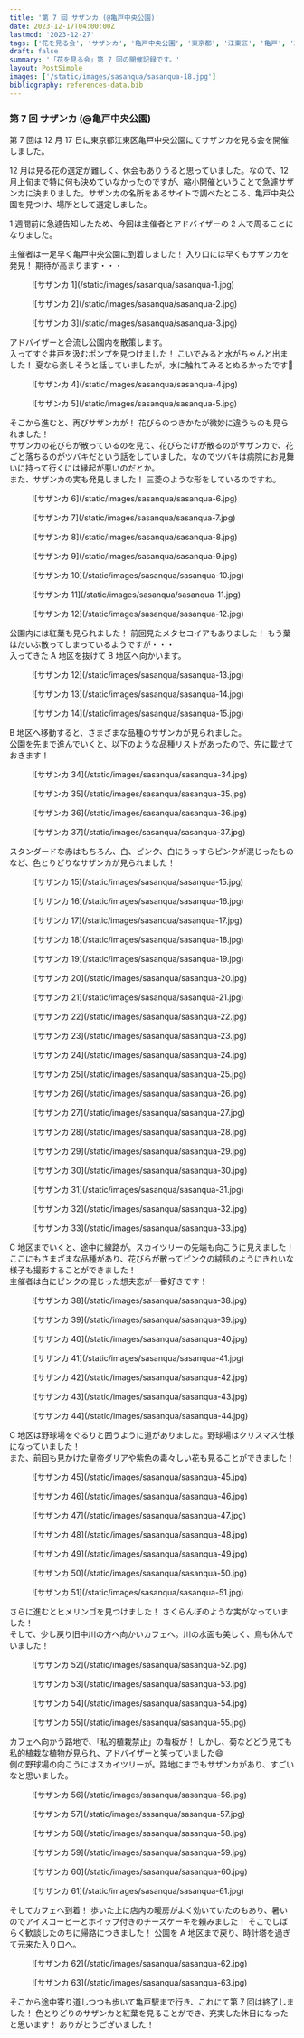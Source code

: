 ```yaml
---
title: '第 7 回 サザンカ (@亀戸中央公園)'
date: 2023-12-17T04:00:00Z
lastmod: '2023-12-27'
tags: ['花を見る会', 'サザンカ', '亀戸中央公園', '東京都', '江東区', '亀戸', '紅葉', '皇帝ダリア', 'キク', 'モミジ']
draft: false
summary: '「花を見る会」第 7 回の開催記録です。'
layout: PostSimple
images: ['/static/images/sasanqua/sasanqua-18.jpg']
bibliography: references-data.bib
---
```


### 第 7 回 サザンカ (@亀戸中央公園)

第 7 回は 12 月 17 日に東京都江東区亀戸中央公園にてサザンカを見る会を開催しました。

12 月は見る花の選定が難しく、休会もありうると思っていました。なので、12 月上旬まで特に何も決めていなかったのですが、縮小開催ということで急遽サザンカに決まりました。サザンカの名所をあるサイトで調べたところ、亀戸中央公園を見つけ、場所として選定しました。<br />

1 週間前に急遽告知したため、今回は主催者とアドバイザーの 2 人で周ることになりました。<br />

主催者は一足早く亀戸中央公園に到着しました！ 入り口には早くもサザンカを発見！ 期待が高まります・・・

<div className="-mx-2 flex flex-wrap overflow-hidden xl:-mx-2">
  <figure className="my-1 w-full overflow-hidden px-2 xl:my-1 xl:w-1/2 xl:px-2">
    ![サザンカ 1](/static/images/sasanqua/sasanqua-1.jpg)
  </figure>
  <figure className="my-1 w-full overflow-hidden px-2 xl:my-1 xl:w-1/2 xl:px-2">
    ![サザンカ 2](/static/images/sasanqua/sasanqua-2.jpg)
  </figure>
  <figure className="my-1 w-full overflow-hidden px-2 xl:my-1 xl:w-1/2 xl:px-2">
    ![サザンカ 3](/static/images/sasanqua/sasanqua-3.jpg)
  </figure>
</div>

アドバイザーと合流し公園内を散策します。<br />
入ってすぐ井戸を汲むポンプを見つけました！ こいでみると水がちゃんと出ました！ 夏なら楽しそうと話していましたが，水に触れてみるとぬるかったです🤔

<div className="-mx-2 flex flex-wrap overflow-hidden xl:-mx-2">
  <figure className="my-1 w-full overflow-hidden px-2 xl:my-1 xl:w-1/2 xl:px-2">
    ![サザンカ 4](/static/images/sasanqua/sasanqua-4.jpg)
  </figure>
  <figure className="my-1 w-full overflow-hidden px-2 xl:my-1 xl:w-1/2 xl:px-2">
    ![サザンカ 5](/static/images/sasanqua/sasanqua-5.jpg)
  </figure>
</div>

そこから進むと、再びサザンカが！ 花びらのつきかたが微妙に違うものも見られました！<br />
サザンカの花びらが散っているのを見て、花びらだけが散るのがサザンカで、花ごと落ちるのがツバキだという話をしていました。なのでツバキは病院にお見舞いに持って行くには縁起が悪いのだとか。<br />
また、サザンカの実も発見しました！ 三菱のような形をしているのですね。

<div className="-mx-2 flex flex-wrap overflow-hidden xl:-mx-2">
<figure className="my-1 w-full overflow-hidden px-2 xl:my-1 xl:w-1/2 xl:px-2">
    ![サザンカ 6](/static/images/sasanqua/sasanqua-6.jpg)
  </figure>
  <figure className="my-1 w-full overflow-hidden px-2 xl:my-1 xl:w-1/2 xl:px-2">
    ![サザンカ 7](/static/images/sasanqua/sasanqua-7.jpg)
  </figure>
  <figure className="my-1 w-full overflow-hidden px-2 xl:my-1 xl:w-1/2 xl:px-2">
    ![サザンカ 8](/static/images/sasanqua/sasanqua-8.jpg)
  </figure>
  <figure className="my-1 w-full overflow-hidden px-2 xl:my-1 xl:w-1/2 xl:px-2">
    ![サザンカ 9](/static/images/sasanqua/sasanqua-9.jpg)
  </figure>
  <figure className="my-1 w-full overflow-hidden px-2 xl:my-1 xl:w-1/2 xl:px-2">
    ![サザンカ 10](/static/images/sasanqua/sasanqua-10.jpg)
  </figure>
  <figure className="my-1 w-full overflow-hidden px-2 xl:my-1 xl:w-1/2 xl:px-2">
    ![サザンカ 11](/static/images/sasanqua/sasanqua-11.jpg)
  </figure>
  <figure className="my-1 w-full overflow-hidden px-2 xl:my-1 xl:w-1/2 xl:px-2">
    ![サザンカ 12](/static/images/sasanqua/sasanqua-12.jpg)
  </figure>
</div>

公園内には紅葉も見られました！ 前回見たメタセコイアもありました！ もう葉はだいぶ散ってしまっているようですが・・・ <br />
入ってきた A 地区を抜けて B 地区へ向かいます。

<div className="-mx-2 flex flex-wrap overflow-hidden xl:-mx-2">
  <figure className="my-1 w-full overflow-hidden px-2 xl:my-1 xl:w-1/2 xl:px-2">
    ![サザンカ 12](/static/images/sasanqua/sasanqua-13.jpg)
  </figure>
  <figure className="my-1 w-full overflow-hidden px-2 xl:my-1 xl:w-1/2 xl:px-2">
    ![サザンカ 13](/static/images/sasanqua/sasanqua-14.jpg)
  </figure>
  <figure className="my-1 w-full overflow-hidden px-2 xl:my-1 xl:w-1/2 xl:px-2">
    ![サザンカ 14](/static/images/sasanqua/sasanqua-15.jpg)
  </figure>
</div>

B 地区へ移動すると、さまざまな品種のサザンカが見られました。<br />
公園を先まで進んでいくと、以下のような品種リストがあったので、先に載せておきます！

<div className="-mx-2 flex flex-wrap overflow-hidden xl:-mx-2">
    <figure className="my-1 w-full overflow-hidden px-2 xl:my-1 xl:w-1/2 xl:px-2">
        ![サザンカ 34](/static/images/sasanqua/sasanqua-34.jpg)
    </figure>
    <figure className="my-1 w-full overflow-hidden px-2 xl:my-1 xl:w-1/2 xl:px-2">
        ![サザンカ 35](/static/images/sasanqua/sasanqua-35.jpg)
    </figure>
    <figure className="my-1 w-full overflow-hidden px-2 xl:my-1 xl:w-1/2 xl:px-2">
        ![サザンカ 36](/static/images/sasanqua/sasanqua-36.jpg)
    </figure>
    <figure className="my-1 w-full overflow-hidden px-2 xl:my-1 xl:w-1/2 xl:px-2">
        ![サザンカ 37](/static/images/sasanqua/sasanqua-37.jpg)
    </figure>
</div>

スタンダードな赤はもちろん、白、ピンク、白にうっすらピンクが混じったものなど、色とりどりなサザンカが見られました！

<div className="-mx-2 flex flex-wrap overflow-hidden xl:-mx-2">
  <figure className="my-1 w-full overflow-hidden px-2 xl:my-1 xl:w-1/2 xl:px-2">
    ![サザンカ 15](/static/images/sasanqua/sasanqua-15.jpg)
  </figure>
  <figure className="my-1 w-full overflow-hidden px-2 xl:my-1 xl:w-1/2 xl:px-2">
    ![サザンカ 16](/static/images/sasanqua/sasanqua-16.jpg)
  </figure>
  <figure className="my-1 w-full overflow-hidden px-2 xl:my-1 xl:w-1/2 xl:px-2">
    ![サザンカ 17](/static/images/sasanqua/sasanqua-17.jpg)
  </figure>
  <figure className="my-1 w-full overflow-hidden px-2 xl:my-1 xl:w-1/2 xl:px-2">
    ![サザンカ 18](/static/images/sasanqua/sasanqua-18.jpg)
  </figure>
  <figure className="my-1 w-full overflow-hidden px-2 xl:my-1 xl:w-1/2 xl:px-2">
    ![サザンカ 19](/static/images/sasanqua/sasanqua-19.jpg)
  </figure>
  <figure className="my-1 w-full overflow-hidden px-2 xl:my-1 xl:w-1/2 xl:px-2">
    ![サザンカ 20](/static/images/sasanqua/sasanqua-20.jpg)
  </figure>
  <figure className="my-1 w-full overflow-hidden px-2 xl:my-1 xl:w-1/2 xl:px-2">
    ![サザンカ 21](/static/images/sasanqua/sasanqua-21.jpg)
  </figure>
  <figure className="my-1 w-full overflow-hidden px-2 xl:my-1 xl:w-1/2 xl:px-2">
    ![サザンカ 22](/static/images/sasanqua/sasanqua-22.jpg)
  </figure>
  <figure className="my-1 w-full overflow-hidden px-2 xl:my-1 xl:w-1/2 xl:px-2">
    ![サザンカ 23](/static/images/sasanqua/sasanqua-23.jpg)
  </figure>
  <figure className="my-1 w-full overflow-hidden px-2 xl:my-1 xl:w-1/2 xl:px-2">
    ![サザンカ 24](/static/images/sasanqua/sasanqua-24.jpg)
  </figure>
  <figure className="my-1 w-full overflow-hidden px-2 xl:my-1 xl:w-1/2 xl:px-2">
    ![サザンカ 25](/static/images/sasanqua/sasanqua-25.jpg)
  </figure>
  <figure className="my-1 w-full overflow-hidden px-2 xl:my-1 xl:w-1/2 xl:px-2">
    ![サザンカ 26](/static/images/sasanqua/sasanqua-26.jpg)
  </figure>
  <figure className="my-1 w-full overflow-hidden px-2 xl:my-1 xl:w-1/2 xl:px-2">
    ![サザンカ 27](/static/images/sasanqua/sasanqua-27.jpg)
  </figure>
  <figure className="my-1 w-full overflow-hidden px-2 xl:my-1 xl:w-1/2 xl:px-2">
    ![サザンカ 28](/static/images/sasanqua/sasanqua-28.jpg)
  </figure>
  <figure className="my-1 w-full overflow-hidden px-2 xl:my-1 xl:w-1/2 xl:px-2">
    ![サザンカ 29](/static/images/sasanqua/sasanqua-29.jpg)
  </figure>
  <figure className="my-1 w-full overflow-hidden px-2 xl:my-1 xl:w-1/2 xl:px-2">
    ![サザンカ 30](/static/images/sasanqua/sasanqua-30.jpg)
  </figure>
  <figure className="my-1 w-full overflow-hidden px-2 xl:my-1 xl:w-1/2 xl:px-2">
    ![サザンカ 31](/static/images/sasanqua/sasanqua-31.jpg)
  </figure>
  <figure className="my-1 w-full overflow-hidden px-2 xl:my-1 xl:w-1/2 xl:px-2">
    ![サザンカ 32](/static/images/sasanqua/sasanqua-32.jpg)
  </figure>
  <figure className="my-1 w-full overflow-hidden px-2 xl:my-1 xl:w-1/2 xl:px-2">
    ![サザンカ 33](/static/images/sasanqua/sasanqua-33.jpg)
  </figure>
</div>

C 地区までいくと、途中に線路が。スカイツリーの先端も向こうに見えました！ <br />
ここにもさまざまな品種があり、花びらが散ってピンクの絨毯のようにきれいな様子も撮影することができました！ <br />
主催者は白にピンクの混じった想夫恋が一番好きです！

<div className="-mx-2 flex flex-wrap overflow-hidden xl:-mx-2">
  <figure className="my-1 w-full overflow-hidden px-2 xl:my-1 xl:w-1/2 xl:px-2">
    ![サザンカ 38](/static/images/sasanqua/sasanqua-38.jpg)
  </figure>
  <figure className="my-1 w-full overflow-hidden px-2 xl:my-1 xl:w-1/2 xl:px-2">
    ![サザンカ 39](/static/images/sasanqua/sasanqua-39.jpg)
  </figure>
  <figure className="my-1 w-full overflow-hidden px-2 xl:my-1 xl:w-1/2 xl:px-2">
    ![サザンカ 40](/static/images/sasanqua/sasanqua-40.jpg)
  </figure>
  <figure className="my-1 w-full overflow-hidden px-2 xl:my-1 xl:w-1/2 xl:px-2">
    ![サザンカ 41](/static/images/sasanqua/sasanqua-41.jpg)
  </figure>
  <figure className="my-1 w-full overflow-hidden px-2 xl:my-1 xl:w-1/2 xl:px-2">
    ![サザンカ 42](/static/images/sasanqua/sasanqua-42.jpg)
  </figure>
  <figure className="my-1 w-full overflow-hidden px-2 xl:my-1 xl:w-1/2 xl:px-2">
    ![サザンカ 43](/static/images/sasanqua/sasanqua-43.jpg)
  </figure>
  <figure className="my-1 w-full overflow-hidden px-2 xl:my-1 xl:w-1/2 xl:px-2">
    ![サザンカ 44](/static/images/sasanqua/sasanqua-44.jpg)
  </figure>
</div>

C 地区は野球場をぐるりと囲うように道がありました。野球場はクリスマス仕様になっていました！ <br />
また、前回も見かけた皇帝ダリアや紫色の毒々しい花も見ることができました！

<div className="-mx-2 flex flex-wrap overflow-hidden xl:-mx-2">
  <figure className="my-1 w-full overflow-hidden px-2 xl:my-1 xl:w-1/2 xl:px-2">
    ![サザンカ 45](/static/images/sasanqua/sasanqua-45.jpg)
  </figure>
  <figure className="my-1 w-full overflow-hidden px-2 xl:my-1 xl:w-1/2 xl:px-2">
    ![サザンカ 46](/static/images/sasanqua/sasanqua-46.jpg)
  </figure>
  <figure className="my-1 w-full overflow-hidden px-2 xl:my-1 xl:w-1/2 xl:px-2">
    ![サザンカ 47](/static/images/sasanqua/sasanqua-47.jpg)
  </figure>
  <figure className="my-1 w-full overflow-hidden px-2 xl:my-1 xl:w-1/2 xl:px-2">
    ![サザンカ 48](/static/images/sasanqua/sasanqua-48.jpg)
  </figure>
  <figure className="my-1 w-full overflow-hidden px-2 xl:my-1 xl:w-1/2 xl:px-2">
    ![サザンカ 49](/static/images/sasanqua/sasanqua-49.jpg)
  </figure>
  <figure className="my-1 w-full overflow-hidden px-2 xl:my-1 xl:w-1/2 xl:px-2">
    ![サザンカ 50](/static/images/sasanqua/sasanqua-50.jpg)
  </figure>
  <figure className="my-1 w-full overflow-hidden px-2 xl:my-1 xl:w-1/2 xl:px-2">
    ![サザンカ 51](/static/images/sasanqua/sasanqua-51.jpg)
  </figure>
</div>

さらに進むとヒメリンゴを見つけました！ さくらんぼのような実がなっていました！ <br />
そして、少し戻り旧中川の方へ向かいカフェへ。川の水面も美しく、鳥も休んでいました！

<div className="-mx-2 flex flex-wrap overflow-hidden xl:-mx-2">
  <figure className="my-1 w-full overflow-hidden px-2 xl:my-1 xl:w-1/2 xl:px-2">
    ![サザンカ 52](/static/images/sasanqua/sasanqua-52.jpg)
  </figure>
  <figure className="my-1 w-full overflow-hidden px-2 xl:my-1 xl:w-1/2 xl:px-2">
    ![サザンカ 53](/static/images/sasanqua/sasanqua-53.jpg)
  </figure>
  <figure className="my-1 w-full overflow-hidden px-2 xl:my-1 xl:w-1/2 xl:px-2">
    ![サザンカ 54](/static/images/sasanqua/sasanqua-54.jpg)
  </figure>
  <figure className="my-1 w-full overflow-hidden px-2 xl:my-1 xl:w-1/2 xl:px-2">
    ![サザンカ 55](/static/images/sasanqua/sasanqua-55.jpg)
  </figure>
</div>

カフェへ向かう路地で、「私的植栽禁止」の看板が！ しかし、菊などどう見ても私的植栽な植物が見られ、アドバイザーと笑っていました😄 <br />
側の野球場の向こうにはスカイツリーが。路地にまでもサザンカがあり、すごいなと思いました。

<div className="-mx-2 flex flex-wrap overflow-hidden xl:-mx-2">
  <figure className="my-1 w-full overflow-hidden px-2 xl:my-1 xl:w-1/2 xl:px-2">
    ![サザンカ 56](/static/images/sasanqua/sasanqua-56.jpg)
  </figure>
  <figure className="my-1 w-full overflow-hidden px-2 xl:my-1 xl:w-1/2 xl:px-2">
    ![サザンカ 57](/static/images/sasanqua/sasanqua-57.jpg)
  </figure>
  <figure className="my-1 w-full overflow-hidden px-2 xl:my-1 xl:w-1/2 xl:px-2">
    ![サザンカ 58](/static/images/sasanqua/sasanqua-58.jpg)
  </figure>
  <figure className="my-1 w-full overflow-hidden px-2 xl:my-1 xl:w-1/2 xl:px-2">
    ![サザンカ 59](/static/images/sasanqua/sasanqua-59.jpg)
  </figure>
  <figure className="my-1 w-full overflow-hidden px-2 xl:my-1 xl:w-1/2 xl:px-2">
    ![サザンカ 60](/static/images/sasanqua/sasanqua-60.jpg)
  </figure>
  <figure className="my-1 w-full overflow-hidden px-2 xl:my-1 xl:w-1/2 xl:px-2">
    ![サザンカ 61](/static/images/sasanqua/sasanqua-61.jpg)
  </figure>
</div>

そしてカフェへ到着！ 歩いた上に店内の暖房がよく効いていたのもあり、暑いのでアイスコーヒーとホイップ付きのチーズケーキを頼みました！ そこでしばらく歓談したのちに帰路につきました！ 公園を A 地区まで戻り、時計塔を過ぎて元来た入り口へ。

<div className="-mx-2 flex flex-wrap overflow-hidden xl:-mx-2">
  <figure className="my-1 w-full overflow-hidden px-2 xl:my-1 xl:w-1/2 xl:px-2">
    ![サザンカ 62](/static/images/sasanqua/sasanqua-62.jpg)
  </figure>
  <figure className="my-1 w-full overflow-hidden px-2 xl:my-1 xl:w-1/2 xl:px-2">
    ![サザンカ 63](/static/images/sasanqua/sasanqua-63.jpg)
  </figure>
</div>

そこから途中寄り道しつつも歩いて亀戸駅まで行き、これにて第 7 回は終了しました！ 色とりどりのサザンカと紅葉を見ることができ、充実した休日になったと思います！ ありがとうございました！